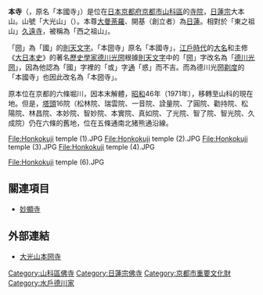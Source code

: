 {{日本寺院
| name = 本圀寺
| img = File:Honkokuji temple (7).JPG
| img_capt = 
| image_width = 260
| nihongo = 本圀寺
| hiragana = ほんこくじ
| romaji = Honkoku-ji
| location = [[京都府|京都府]][[京都市|京都市]][[山科區|山科區]]御陵大岩6
| sangou = 大光山
| section = [[日蓮宗|日蓮宗]]大本山
| god = [[曼荼羅|大曼荼羅]]
| found_year = [[建長|建長]]5年（1253年）
| founder = [[日蓮|日蓮]]（開基）
| official_name = 
| alias = 
| struct = 
| title = [[洛中法華21寺|洛中法華21寺]]
| cultural_collection = 經藏（重要文化財）他
}}
'''本{{ruby|圀|-{|zh-cn:{{Lang|zh-Latn-pinyin|guó}}; zh-hant:{{Lang|zh-Latn-pinyin|guó}}; zh-tw:{{Lang|zh-Bopo|ㄍㄨㄛˊ}}; zh-hk:{{Lang|yue-Latn-jyutping|gwok<sup>3</sup>}}; zh-mo:{{Lang|yue-Latn-jyutping|gwok<sup>3</sup>}};}-}}寺'''（{{jpn|j=本圀寺|kn=ほんこくじ|rm=Honkoku-ji}}，原名「本國寺」）是位在[[日本|日本]][[京都府|京都府]][[京都市|京都市]][[山科區|山科區]]的[[寺院|寺院]]，[[日蓮宗|日蓮宗]]大本山。山號「大光山」（{{lang|ja|だいこうざん}}）。本尊[[曼荼羅|大曼荼羅]]、開基（創立者）為[[日蓮|日蓮]]。相對於「東之祖山」[[久遠寺|久遠寺]]，被稱為「西之祖山」。

「圀」為「國」的[[则天文字|則天文字]]。「本圀寺」原名「本國寺」，[[江户时代|江戶時代]]的[[大名_(称谓)|大名]]和主修《[[大日本史|大日本史]]》的著名[[历史学家|歷史學家]][[德川光圀|德川光圀]]根據[[则天文字|則天文字]]中的「圀」字改名為「[[德川光圀|德川光圀]]」，因為他認為「國」字裡的「或」字[[通假字|通]]「惑」而不吉。而為德川光圀[[剃度|剃度]]的「本國寺」也因此改名為「本圀寺」。

原本位在京都的六條堀川，因本末解體，[[昭和|昭和]]46年（1971年），移轉至山科的現在地。但是，[[塔頭|塔頭]]16院（松林院、瑞雲院、一音院、詮量院、了圓院、勸持院、松陽院、林昌院、本妙院、智妙院、本實院、真如院、了光院、智了院、智光院、久成院）仍在六條的舊地，位在五條通南北猪熊通沿線。

<gallery>
File:Honkokuji temple (1).JPG
File:Honkokuji temple (2).JPG
File:Honkokuji temple (3).JPG
File:Honkokuji temple (4).JPG

File:Honkokuji temple (6).JPG
</gallery>

== 關連項目 ==
*[[妙顯寺|妙顯寺]]

== 外部連結 ==
{{commonscat|Honkokuji}}
* [https://web.archive.org/web/20110717044928/http://www.honkokuji.org/ 大光山本圀寺]

{{DEFAULTSORT:Honkokuji}}
[[Category:山科區佛寺|Category:山科區佛寺]]
[[Category:日蓮宗佛寺|Category:日蓮宗佛寺]]
[[Category:京都市重要文化財|Category:京都市重要文化財]]
[[Category:水戶德川家|Category:水戶德川家]]